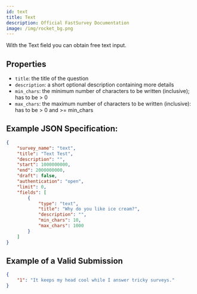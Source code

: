 ```yaml
---
id: text
title: Text
description: Official FastSurvey Documentation
image: /img/rocket_bg.png
---
```


With the Text field you can obtain free text input.

## Properties

- `title`: the title of the question
- `description`: a short optional description containing more details
- `min_chars`: the minimum number of characters to be written (inclusive); has to be > 0
- `max_chars`: the maximum number of characters to be written (inclusive): has to be > 0 and >= min_chars

## Example JSON Specification:

```json
{
    "survey_name": "text",
    "title": "Text Test",
    "description": "",
    "start": 1000000000,
    "end": 2000000000,
    "draft": false,
    "authentication": "open",
    "limit": 0,
    "fields": [
        {
            "type": "text",
            "title": "Why do you like ice cream?",
            "description": "",
            "min_chars": 10,
            "max_chars": 1000
        }
    ]
}
```

## Example of a Valid Submission

```json
{
    "1": "It keeps my head cool while I answer tricky surveys."
}
```
